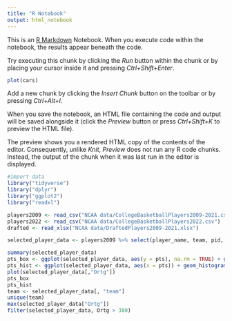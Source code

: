 ---
title: "R Notebook"
output: html_notebook
---

This is an [R Markdown](http://rmarkdown.rstudio.com) Notebook. When you execute code within the notebook, the results appear beneath the code. 

Try executing this chunk by clicking the *Run* button within the chunk or by placing your cursor inside it and pressing *Ctrl+Shift+Enter*. 

```{r}
plot(cars)
```

Add a new chunk by clicking the *Insert Chunk* button on the toolbar or by pressing *Ctrl+Alt+I*.

When you save the notebook, an HTML file containing the code and output will be saved alongside it (click the *Preview* button or press *Ctrl+Shift+K* to preview the HTML file).

The preview shows you a rendered HTML copy of the contents of the editor. Consequently, unlike *Knit*, *Preview* does not run any R code chunks. Instead, the output of the chunk when it was last run in the editor is displayed.
```{r}
#import data 
library("tidyverse") 
library("dplyr")
library("ggplot2")
library("readxl")

players2009 <- read_csv("NCAA data/CollegeBasketballPlayers2009-2021.csv")
players2022 <- read_csv("NCAA data/CollegeBasketballPlayers2022.csv")
drafted <- read_xlsx("NCAA data/DraftedPlayers2009-2021.xlsx")

selected_player_data <- players2009 %>% select(player_name, team, pid, ht, pts, ast, stl, blk, treb, Ortg, drtg, year)

summary(selected_player_data)
pts_box <- ggplot(selected_player_data, aes(y = pts), na.rm = TRUE) + geom_boxplot(fill = '#69b3a2', color='black', alpha = 1) + labs(title = "Boxplot of PTS")
pts_hist <- ggplot(selected_player_data, aes(x = pts)) + geom_histogram(binwidth = 1, fill = "yellow", color = "black") + labs(title = "Distribution of PTS", x = "PTS")
plot(selected_player_data[,"Ortg"])
pts_box
pts_hist
team <- selected_player_data[, "team"]
unique(team)
max(selected_player_data["Ortg"])
filter(selected_player_data, Ortg > 380)


```

